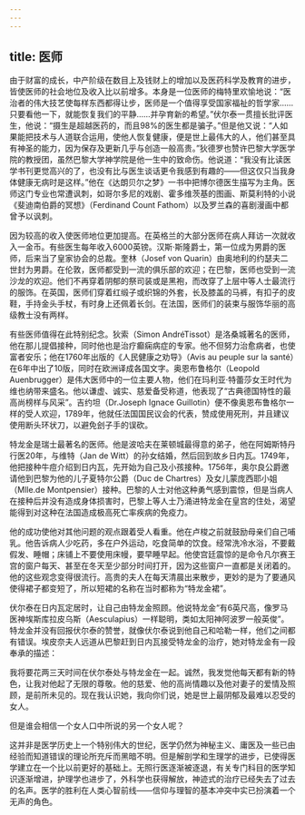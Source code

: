 ```yaml
---
---
---
```

title: 医师
---




由于财富的成长，中产阶级在数目上及钱财上的增加以及医药科学及教育的进步，皆使医师的社会地位及收入比以前增多。本身是一位医师的梅特里欢愉地说：“医治者的伟大技艺使每样东西都得让步，医师是一个值得享受国家福祉的哲学家……只要看他一下，就能恢复我们的平静……并孕育新的希望。”伏尔泰一贯擅长批评医生，他说：“摄生是超越医药的，而且98%的医生都是骗子。”但是他又说：“人如果能把技术与人道联合运用，使他人恢复健康，便是世上最伟大的人，他们甚至具有神圣的能力，因为保存及更新几乎与创造一般高贵。”狄德罗也赞许巴黎大学医学院的教授团，虽然巴黎大学神学院是他一生中的致命伤。他说道：“我没有比读医学书刊更觉高兴的了，也没有比与医生谈话更令我感到有趣的——但这仅只当我身体健康无病时是这样。”他在《达朗贝尔之梦》一书中把博尔德医生描写为主角。医师这门专业也常遭讽刺，如哥尔多尼的戏剧、霍多维茨基的图画、斯莫利特的小说《斐迪南伯爵的冥想》（Ferdinand Count Fathom）以及罗兰森的喜剧漫画中都曾予以讽刺。

因为较高的收入使医师地位更加提高。在英格兰的大部分医师在病人拜访一次就收入一金币。有些医生每年收入6000英镑。汉斯·斯隆爵士，第一位成为男爵的医师，后来当了皇家协会的总裁。奎林（Josef von Quarin）由奥地利的约瑟夫二世封为男爵。在伦敦，医师都受到一流的俱乐部的欢迎；在巴黎，医师也受到一流沙龙的欢迎。他们不再穿着阴郁的祭司装或是黑袍，而改穿了上层中等人士最流行的服饰。在英国，医师们穿着红缎子或织锦的外套，长及膝盖的马裤，有扣子的皮鞋，手持金头手杖，有时身上还佩着长剑。在法国，医师们的装束与服饰华丽的高级教士没有两样。

有些医师值得在此特别纪念。狄索（Simon AndréTissot）是洛桑城著名的医师，他在那儿提倡接种，同时他也是治疗癫痫病症的专家。他不但努力治愈病者，也使富者安乐；他在1760年出版的《人民健康之劝导》（Avis au peuple sur la santé）在6年中出了10版，同时在欧洲译成各国文字。奥恩布鲁格尔（Leopold Auenbrugger）是伟大医师中的一位主要人物，他们在玛利亚·特蕾莎女王时代为维也纳带来盛名。他以谦虚、诚实、慈爱备受称道，他表现了“古典德国特性的最高尚榜样与风采”。吉约坦（Dr.Joseph Ignace Guillotin）便不像奥恩布鲁格尔一样的受人欢迎，1789年，他就任法国国民议会的代表，赞成使用死刑，并且建议使用断头环状刀，以避免刽子手的误砍。

特龙金是瑞士最著名的医师。他是波哈夫在莱顿城最得意的弟子，他在阿姆斯特丹行医20年，与维特（Jan de Witt）的孙女结婚，然后回到故乡日内瓦。1749年，他把接种牛痘介绍到日内瓦，先开始为自己及小孩接种。1756年，奥尔良公爵邀请他到巴黎为他的儿子夏特尔公爵（Duc de Chartres）及女儿蒙庞西耶小姐（Mlle.de Montpensier）接种。巴黎的人士对他这种勇气感到震惊，但是当病人在接种后并没有造成身体损害时，巴黎上等人士乃涌进特龙金在皇宫的住处，渴望能得到对这种在法国造成极高死亡率疾病的免疫力。

他的成功使他对其他问题的观点跟着受人看重。他在卢梭之前就鼓励母亲们自己哺乳。他告诉病人少吃药，多在户外运动，吃食简单的饮食。经常洗冷水浴，不要戴假发、睡帽；床铺上不要使用床幔，要早睡早起。他使宫廷震惊的是命令凡尔赛王宫的窗户每天、甚至在冬天至少部分时间打开，因为这些窗户一直都是关闭着的。他的这些观念变得很流行。高贵的夫人在每天清晨出来散步，更妙的是为了要通风使得裙子都变短了，所以短裙的名称在当时都称为“特龙金裙”。

伏尔泰在日内瓦定居时，让自己由特龙金照顾。他说特龙金“有6英尺高，像罗马医神埃斯库拉皮乌斯（Aesculapius）一样聪明，类如太阳神阿波罗一般英俊”。特龙金并没有回报伏尔泰的赞誉，就像伏尔泰说到他自己和哈勒一样，他们之间都有错误。埃皮奈夫人远道从巴黎赶到日内瓦接受特龙金的治疗，她对特龙金有一段奉承的描述：

我将要花两三天时间在伏尔泰处与特龙金在一起。诚然，我发觉他每天都有新的特色，让我对他起了无限的尊敬。他的慈爱、他的高尚情趣以及他对妻子的爱情及照顾，是前所未见的。现在我认识她，我向你们说，她是世上最阴郁及最难以忍受的女人。

但是谁会相信一个女人口中所说的另一个女人呢？



这并非是医学历史上一个特别伟大的世纪，医学仍然为神秘主义、庸医及一些已由经验而知道错误的理论所充斥而黑暗不明。但是解剖学和生理学的进步，已使得医学建立在一个比以前更好的基础上。无照行医逐渐被逐退，有关专门科目的医学知识逐渐增进，护理学也进步了，外科学也获得解放，神迹式的治疗已经失去了过去的名声。医学的胜利在人类心智前线——信仰与理智的基本冲突中实已扮演着一个无声的角色。